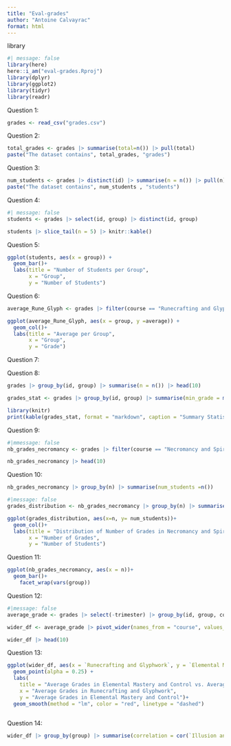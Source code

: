 ```yaml
---
title: "Eval-grades"
author: "Antoine Calvayrac"
format: html
---
```


library
```r
#| message: false
library(here)
here::i_am("eval-grades.Rproj")
library(dplyr)
library(ggplot2)
library(tidyr)
library(readr)
```
Question 1:

```r
grades <- read_csv("grades.csv")
```

Question 2:

```r
total_grades <- grades |> summarise(total=n()) |> pull(total)
paste("The dataset contains", total_grades, "grades")
```

Question 3:

```r
num_students <- grades |> distinct(id) |> summarise(n = n()) |> pull(n)
paste("The dataset contains", num_students , "students")
```

Question 4:

```r
#| message: false
students <- grades |> select(id, group) |> distinct(id, group) 
```

```r
students |> slice_tail(n = 5) |> knitr::kable()
```


Question 5:

```r
ggplot(students, aes(x = group)) + 
  geom_bar()+
  labs(title = "Number of Students per Group", 
       x = "Group", 
       y = "Number of Students")
```

Question 6:

```r
average_Rune_Glyph <- grades |> filter(course == "Runecrafting and Glyphwork") |> group_by(group) |> summarise(average = mean(grade))
```

```r
ggplot(average_Rune_Glyph, aes(x = group, y =average)) + 
  geom_col()+
  labs(title = "Average per Group", 
       x = "Group", 
       y = "Grade")
```

Question 7:





Question 8:


```r
grades |> group_by(id, group) |> summarise(n = n()) |> head(10)
```

```r
grades_stat <- grades |> group_by(id, group) |> summarise(min_grade = min(grade), max_grade = max(grade), mean_grade = mean(grade), median_grade = median(grade) )
```

```r
library(knitr)
print(kable(grades_stat, format = "markdown", caption = "Summary Statistics of Grades per Student"))
```

Question 9:

```r
#|mmessage: false
nb_grades_necromancy <- grades |> filter(course == "Necromancy and Spirit Summoning") |> group_by(id, group) |> summarise(n =n()) 
```

```r
nb_grades_necromancy |> head(10)
```

Question 10:

```r
nb_grades_necromancy |> group_by(n) |> summarise(num_students =n())
```

```r
#|message: false
grades_distribution <- nb_grades_necromancy |> group_by(n) |> summarise(num_students =n())
```

```r
ggplot(grades_distribution, aes(x=n, y= num_students))+ 
  geom_col()+
  labs(title = "Distribution of Number of Grades in Necromancy and Spirit Summoning",
       x = "Number of Grades",
       y = "Number of Students")
```

Question 11:

```r
ggplot(nb_grades_necromancy, aes(x = n))+
  geom_bar()+ 
    facet_wrap(vars(group))
```

Question 12: 

```r
#|message: false
average_grade <- grades |> select(-trimester) |> group_by(id, group, course) |> summarise(average_grades = mean(grade))

wider_df <- average_grade |> pivot_wider(names_from = "course", values_from = "average_grades" )
```

```r
wider_df |> head(10)
```

Question 13:

```r
ggplot(wider_df, aes(x = `Runecrafting and Glyphwork`, y = `Elemental Mastery and Control`))+
  geom_point(alpha = 0.25) + 
  labs(
    title = "Average Grades in Elemental Mastery and Control vs. Average Grades in Runecrafting and Glyphwork",
    x = "Average Grades in Runecrafting and Glyphwork",
    y = "Average Grades in Elemental Mastery and Control")+
  geom_smooth(method = "lm", color = "red", linetype = "dashed") 
  
```

Question 14:

```r
wider_df |> group_by(group) |> summarise(correlation = cor(`Illusion and Enchantment`, `Elemental Mastery and Control`))
```

